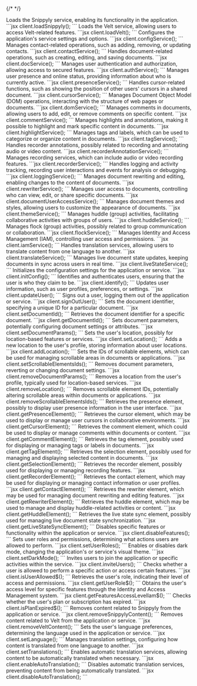 {/* <script>var SUPERFLOW_TOOLBAR_API_KEY="aU1MxKP0rca2UXwKi8bl"; var SUPERFLOW_TOOLBAR_PROJECT_ID="8447060215973283";</script> */}
<script id="setWindowVariableScript" src="https://snippyly-demo-html-dev.web.app/set-window-variable.js?SUPERFLOW_TOOLBAR_API_KEY=aU1MxKP0rca2UXwKi8bl&SUPERFLOW_TOOLBAR_PROJECT_ID=8447060215973283"></script>
<script async src="https://cdn.jsdelivr.net/npm/@usesuperflow/toolbar/superflow.min.js"></script>

<Steps>
<Step title="loadSnippyly()">
    Loads the Snippyly service, enabling its functionality in the application.
    ```jsx
    client.loadSnippyly();
    ```
</Step>
<Step title="loadVelt()">
    Loads the Velt service, allowing users to access Velt-related features.
    ```jsx
    client.loadVelt();
    ```
</Step>
<Step title="configService()">
    Configures the application's service settings and options.
    ```jsx
    client.configService();
    ```
</Step>
<Step title="contactService()">
    Manages contact-related operations, such as adding, removing, or updating contacts.
    ```jsx
    client.contactService();
    ```
</Step>
<Step title="docService()">
    Handles document-related operations, such as creating, editing, and saving documents.
    ```jsx
    client.docService();
    ```
</Step>
<Step title="authService()">
    Manages user authentication and authorization, allowing access to secured features.
    ```jsx
    client.authService();
    ```
</Step>
<Step title="presenceService()">
    Manages user presence and online status, providing information about who is currently active.
    ```jsx
    client.presenceService();
    ```
</Step>
<Step title="cursorService()">
    Handles cursor-related functions, such as showing the position of other users' cursors in a shared document.
    ```jsx
    client.cursorService();
    ```
</Step>
<Step title="domService()">
    Manages Document Object Model (DOM) operations, interacting with the structure of web pages or documents.
    ```jsx
    client.domService();
    ```
</Step>
<Step title="commentService()">
    Manages comments in documents, allowing users to add, edit, or remove comments on specific content.
    ```jsx
    client.commentService();
    ```
</Step>
<Step title="highlightService()">
    Manages highlights and annotations, making it possible to highlight and mark specific content in documents.
    ```jsx
    client.highlightService();
    ```
</Step>
<Step title="tagService()">
    Manages tags and labels, which can be used to categorize or organize content in documents.
    ```jsx
    client.tagService();
    ```
</Step>
<Step title="recorderAnnotationService()">
    Handles recorder annotations, possibly related to recording and annotating audio or video content.
    ```jsx
    client.recorderAnnotationService();
    ```
</Step>
<Step title="recorderService()">
    Manages recording services, which can include audio or video recording features.
    ```jsx
    client.recorderService();
    ```
</Step>
<Step title="loggingService()">
    Handles logging and activity tracking, recording user interactions and events for analysis or debugging.
    ```jsx
    client.loggingService();
    ```
</Step>
<Step title="rewriterService()">
    Manages document rewriting and editing, enabling changes to the content of documents.
    ```jsx
    client.rewriterService();
    ```
</Step>
<Step title="documentUserAccessService()">
    Manages user access to documents, controlling who can view, edit, or share specific documents.
    ```jsx
    client.documentUserAccessService();
    ```
</Step>
<Step title="themeService()">
    Manages document themes and styles, allowing users to customize the appearance of documents.
    ```jsx
    client.themeService();
    ```
</Step>
<Step title="huddleService()">
    Manages huddle (group) activities, facilitating collaborative activities with groups of users.
    ```jsx
    client.huddleService();
    ```
</Step>
<Step title="flockService()">
    Manages flock (group) activities, possibly related to group communication or collaboration.
    ```jsx
    client.flockService();
    ```
</Step>
<Step title="iamService()">
    Manages Identity and Access Management (IAM), controlling user access and permissions.
    ```jsx
    client.iamService();
    ```
</Step>
<Step title="translateService()">
    Handles translation services, allowing users to translate content from one language to another.
    ```jsx
    client.translateService();
    ```
</Step>
<Step title="liveStateService()">
    Manages live document state updates, keeping documents in sync across users in real time.
    ```jsx
    client.liveStateService();
    ```
</Step>
<Step title="initConfig()">
    Initializes the configuration settings for the application or service.
    ```jsx
    client.initConfig();
    ```
</Step>
<Step title="identify()">
    Identifies and authenticates users, ensuring that the user is who they claim to be.
    ```jsx
    client.identify();
    ```
</Step>
<Step title="updateUser()">
    Updates user information, such as user profiles, preferences, or settings.
    ```jsx
    client.updateUser();
    ```
</Step>
<Step title="signOutUser()">
    Signs out a user, logging them out of the application or service.
    ```jsx
    client.signOutUser();
    ```
</Step>
<Step title="setDocumentId()">
    Sets the document identifier, specifying a unique ID for a particular document.
    ```jsx
    client.setDocumentId();
    ```
</Step>
<Step title="getDocumentId()">
    Retrieves the document identifier for a specific document.
    ```jsx
    client.getDocumentId();
    ```
</Step>
<Step title="setDocumentParams()">
    Sets document parameters, potentially configuring document settings or attributes.
    ```jsx
    client.setDocumentParams();
    ```
</Step>
<Step title="setLocation()">
    Sets the user's location, possibly for location-based features or services.
    ```jsx
    client.setLocation();
    ```
</Step>
<Step title="addLocation()">
    Adds a new location to the user's profile, storing information about user locations.
    ```jsx
    client.addLocation();
    ```
</Step>
<Step title="setScrollableElementsIds()">
    Sets the IDs of scrollable elements, which can be used for managing scrollable areas in documents or applications.
    ```jsx
    client.setScrollableElementsIds();
    ```
</Step>
<Step title="removeDocumentParams()">
    Removes document parameters, reverting or changing document settings.
    ```jsx
    client.removeDocumentParams();
    ```
</Step>
<Step title="removeLocation()">
    Removes a location from the user's profile, typically used for location-based services.
    ```jsx
    client.removeLocation();
    ```
</Step>
<Step title="removeScrollableElementsIds()">
    Removes scrollable element IDs, potentially altering scrollable areas within documents or applications.
    ```jsx
    client.removeScrollableElementsIds();
    ```
</Step>
<Step title="getPresenceElement()">
    Retrieves the presence element, possibly to display user presence information in the user interface.
    ```jsx
    client.getPresenceElement();
    ```
</Step>
<Step title="getCursorElement()">
    Retrieves the cursor element, which may be used to display or manage user cursors in collaborative environments.
    ```jsx
    client.getCursorElement();
    ```
</Step>
<Step title="getCommentElement()">
    Retrieves the comment element, which could be used to display or manage comments within documents or content.
    ```jsx
    client.getCommentElement();
    ```
</Step>
<Step title="getTagElement()">
    Retrieves the tag element, possibly used for displaying or managing tags or labels in documents.
    ```jsx
    client.getTagElement();
    ```
</Step>
<Step title="getSelectionElement()">
    Retrieves the selection element, possibly used for managing and displaying selected content in documents.
    ```jsx
    client.getSelectionElement();
    ```
</Step>
<Step title="getRecorderElement()">
    Retrieves the recorder element, possibly used for displaying or managing recording features.
    ```jsx
    client.getRecorderElement();
    ```
</Step>
<Step title="getContactElement()">
    Retrieves the contact element, which may be used for displaying or managing contact information or user profiles.
    ```jsx
    client.getContactElement();
    ```
</Step>
<Step title="getRewriterElement()">
    Retrieves the rewriter element, which may be used for managing document rewriting and editing features.
    ```jsx
    client.getRewriterElement();
    ```
</Step>
<Step title="getHuddleElement()">
    Retrieves the huddle element, which may be used to manage and display huddle-related activities or content.
    ```jsx
    client.getHuddleElement();
    ```
</Step>
<Step title="getLiveStateSyncElement()">
    Retrieves the live state sync element, possibly used for managing live document state synchronization.
    ```jsx
    client.getLiveStateSyncElement();
    ```
</Step>
<Step title="disableFeatures()">
    Disables specific features or functionality within the application or service.
    ```jsx
    client.disableFeatures();
    ```
</Step>
<Step title="setUserRoles()">
    Sets user roles and permissions, determining what actions users are allowed to perform.
    ```jsx
    client.setUserRoles();
    ```
</Step>
<Step title="setDarkMode()">
    Enables or disables dark mode, changing the application's or service's visual theme.
    ```jsx
    client.setDarkMode();
    ```
</Step>
<Step title="inviteUsers()">
    Invites users to join the application or specific activities within the service.
    ```jsx
    client.inviteUsers();
    ```
</Step>
<Step title="isUserAllowed$()">
    Checks whether a user is allowed to perform a specific action or access certain features.
    ```jsx
    client.isUserAllowed$();
    ```
</Step>
<Step title="getUserRole$()">
    Retrieves the user's role, indicating their level of access and permissions.
    ```jsx
    client.getUserRole$();
    ```
</Step>
<Step title="getFeaturesAccessLevelIam$()">
    Obtains the user's access level for specific features through the Identity and Access Management system.
    ```jsx
    client.getFeaturesAccessLevelIam$();
    ```
</Step>
<Step title="isPlanExpired$()">
    Checks whether the user's plan or subscription has expired.
    ```jsx
    client.isPlanExpired$();
    ```
</Step>
<Step title="removeSnippylyContent()">
    Removes content related to Snippyly from the application or service.
    ```jsx
    client.removeSnippylyContent();
    ```
</Step>
<Step title="removeVeltContent()">
    Removes content related to Velt from the application or service.
    ```jsx
    client.removeVeltContent();
    ```
</Step>
<Step title="setLanguage()">
    Sets the user's language preferences, determining the language used in the application or service.
    ```jsx
    client.setLanguage();
    ```
</Step>
<Step title="setTranslations()">
    Manages translation settings, configuring how content is translated from one language to another.
    ```jsx
    client.setTranslations();
    ```
</Step>
<Step title="enableAutoTranslation()">
    Enables automatic translation services, allowing content to be automatically translated when necessary.
    ```jsx
    client.enableAutoTranslation();
    ```
</Step>
<Step title="disableAutoTranslation()">
    Disables automatic translation services, preventing content from being automatically translated.
    ```jsx
    client.disableAutoTranslation();
    ```
</Step>
</Steps>